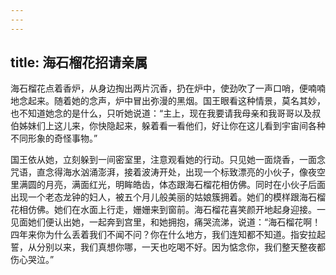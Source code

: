 ```yaml
---
---
---
```

title: 海石榴花招请亲属
---




海石榴花点着香炉，从身边掏出两片沉香，扔在炉中，使劲吹了一声口哨，便喃喃地念起来。随着她的念声，炉中冒出弥漫的黑烟。国王眼看这种情景，莫名其妙，也不知道她念的是什么，只听她说道：“主上，现在我要请我母亲和我哥哥以及叔伯姊妹们上这儿来，你快隐起来，躲着看一看他们，好让你在这儿看到宇宙间各种不同形象的奇怪事物。”

国王依从她，立刻躲到一间密室里，注意观看她的行动。只见她一面烧香，一面念咒语，直念得海水汹涌澎湃，接着波涛开处，出现一个标致漂亮的小伙子，像夜空里满圆的月亮，满面红光，明眸皓齿，体态跟海石榴花相仿佛。同时在小伙子后面出现一个老态龙钟的妇人，被五个月儿般美丽的姑娘簇拥着。她们的模样跟海石榴花相仿佛。她们在水面上行走，姗姗来到窗前。海石榴花喜笑颜开地起身迎接。一见面她们便认出她，一起奔到宫里，和她拥抱，痛哭流涕，说道：“海石榴花啊！四年来你为什么丢着我们不闻不问？你在什么地方，我们连知都不知道。指安拉起誓，从分别以来，我们真想你哪，一天也吃喝不好。因为惦念你，我们整天整夜都伤心哭泣。”